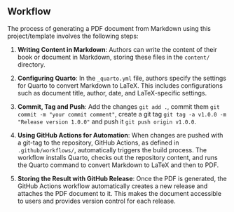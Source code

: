 ## Workflow

The process of generating a PDF document from Markdown using this project/template involves the following steps:

1. **Writing Content in Markdown**: Authors can write the content of their book or document in Markdown, storing these files in the `content/` directory.

2. **Configuring Quarto**: In the `_quarto.yml` file, authors specify the settings for Quarto to convert Markdown to LaTeX. This includes configurations such as document title, author, date, and LaTeX-specific settings.

3. **Commit, Tag and Push**: Add the changes ```git add .```, commit them ```git commit -m "your commit comment"```, create a git tag ```git tag -a v1.0.0 -m "Release version 1.0.0"``` and push it ```git push origin v1.0.0```.

4. **Using GitHub Actions for Automation**: When changes are pushed with a git-tag to the repository, GitHub Actions, as defined in `.github/workflows/`, automatically triggers the build process. The workflow installs Quarto, checks out the repository content, and runs the Quarto command to convert Markdown to LaTeX and then to PDF.

5. **Storing the Result with GitHub Release**: Once the PDF is generated, the GitHub Actions workflow automatically creates a new release and attaches the PDF document to it. This makes the document accessible to users and provides version control for each release.
